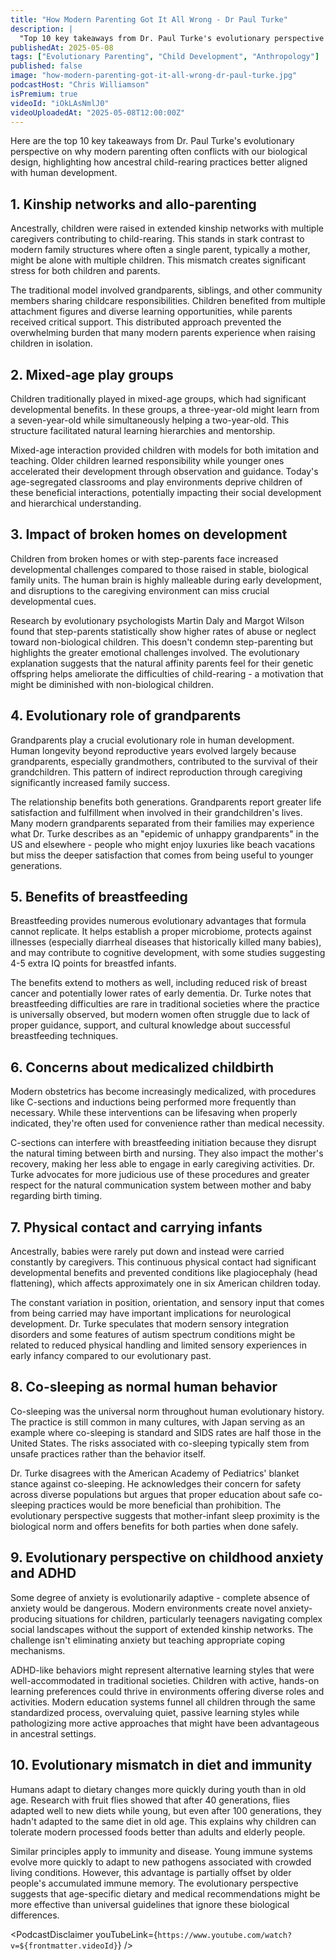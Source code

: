 ```yaml
---
title: "How Modern Parenting Got It All Wrong - Dr Paul Turke"
description: |
  "Top 10 key takeaways from Dr. Paul Turke's evolutionary perspective on why modern parenting often conflicts with our biological design, highlighting how ancestral child-rearing practices better aligned with human development."
publishedAt: 2025-05-08
tags: ["Evolutionary Parenting", "Child Development", "Anthropology"]
published: false
image: "how-modern-parenting-got-it-all-wrong-dr-paul-turke.jpg"
podcastHost: "Chris Williamson"
isPremium: true
videoId: "iOkLAsNmlJ0"
videoUploadedAt: "2025-05-08T12:00:00Z"
---
```



<PodcastSummaryPageLayout frontmatter={frontmatter}>

Here are the top 10 key takeaways from Dr. Paul Turke's evolutionary perspective on why modern parenting often conflicts with our biological design, highlighting how ancestral child-rearing practices better aligned with human development.

## 1. Kinship networks and allo-parenting

Ancestrally, children were raised in extended kinship networks with multiple caregivers contributing to child-rearing. This stands in stark contrast to modern family structures where often a single parent, typically a mother, might be alone with multiple children. This mismatch creates significant stress for both children and parents.

The traditional model involved grandparents, siblings, and other community members sharing childcare responsibilities. Children benefited from multiple attachment figures and diverse learning opportunities, while parents received critical support. This distributed approach prevented the overwhelming burden that many modern parents experience when raising children in isolation.

## 2. Mixed-age play groups

Children traditionally played in mixed-age groups, which had significant developmental benefits. In these groups, a three-year-old might learn from a seven-year-old while simultaneously helping a two-year-old. This structure facilitated natural learning hierarchies and mentorship.

Mixed-age interaction provided children with models for both imitation and teaching. Older children learned responsibility while younger ones accelerated their development through observation and guidance. Today's age-segregated classrooms and play environments deprive children of these beneficial interactions, potentially impacting their social development and hierarchical understanding.

## 3. Impact of broken homes on development

Children from broken homes or with step-parents face increased developmental challenges compared to those raised in stable, biological family units. The human brain is highly malleable during early development, and disruptions to the caregiving environment can miss crucial developmental cues.

Research by evolutionary psychologists Martin Daly and Margot Wilson found that step-parents statistically show higher rates of abuse or neglect toward non-biological children. This doesn't condemn step-parenting but highlights the greater emotional challenges involved. The evolutionary explanation suggests that the natural affinity parents feel for their genetic offspring helps ameliorate the difficulties of child-rearing - a motivation that might be diminished with non-biological children.

## 4. Evolutionary role of grandparents

Grandparents play a crucial evolutionary role in human development. Human longevity beyond reproductive years evolved largely because grandparents, especially grandmothers, contributed to the survival of their grandchildren. This pattern of indirect reproduction through caregiving significantly increased family success.

The relationship benefits both generations. Grandparents report greater life satisfaction and fulfillment when involved in their grandchildren's lives. Many modern grandparents separated from their families may experience what Dr. Turke describes as an "epidemic of unhappy grandparents" in the US and elsewhere - people who might enjoy luxuries like beach vacations but miss the deeper satisfaction that comes from being useful to younger generations.

## 5. Benefits of breastfeeding

Breastfeeding provides numerous evolutionary advantages that formula cannot replicate. It helps establish a proper microbiome, protects against illnesses (especially diarrheal diseases that historically killed many babies), and may contribute to cognitive development, with some studies suggesting 4-5 extra IQ points for breastfed infants.

The benefits extend to mothers as well, including reduced risk of breast cancer and potentially lower rates of early dementia. Dr. Turke notes that breastfeeding difficulties are rare in traditional societies where the practice is universally observed, but modern women often struggle due to lack of proper guidance, support, and cultural knowledge about successful breastfeeding techniques.

## 6. Concerns about medicalized childbirth

Modern obstetrics has become increasingly medicalized, with procedures like C-sections and inductions being performed more frequently than necessary. While these interventions can be lifesaving when properly indicated, they're often used for convenience rather than medical necessity.

C-sections can interfere with breastfeeding initiation because they disrupt the natural timing between birth and nursing. They also impact the mother's recovery, making her less able to engage in early caregiving activities. Dr. Turke advocates for more judicious use of these procedures and greater respect for the natural communication system between mother and baby regarding birth timing.

## 7. Physical contact and carrying infants

Ancestrally, babies were rarely put down and instead were carried constantly by caregivers. This continuous physical contact had significant developmental benefits and prevented conditions like plagiocephaly (head flattening), which affects approximately one in six American children today.

The constant variation in position, orientation, and sensory input that comes from being carried may have important implications for neurological development. Dr. Turke speculates that modern sensory integration disorders and some features of autism spectrum conditions might be related to reduced physical handling and limited sensory experiences in early infancy compared to our evolutionary past.

## 8. Co-sleeping as normal human behavior

Co-sleeping was the universal norm throughout human evolutionary history. The practice is still common in many cultures, with Japan serving as an example where co-sleeping is standard and SIDS rates are half those in the United States. The risks associated with co-sleeping typically stem from unsafe practices rather than the behavior itself.

Dr. Turke disagrees with the American Academy of Pediatrics' blanket stance against co-sleeping. He acknowledges their concern for safety across diverse populations but argues that proper education about safe co-sleeping practices would be more beneficial than prohibition. The evolutionary perspective suggests that mother-infant sleep proximity is the biological norm and offers benefits for both parties when done safely.

## 9. Evolutionary perspective on childhood anxiety and ADHD

Some degree of anxiety is evolutionarily adaptive - complete absence of anxiety would be dangerous. Modern environments create novel anxiety-producing situations for children, particularly teenagers navigating complex social landscapes without the support of extended kinship networks. The challenge isn't eliminating anxiety but teaching appropriate coping mechanisms.

ADHD-like behaviors might represent alternative learning styles that were well-accommodated in traditional societies. Children with active, hands-on learning preferences could thrive in environments offering diverse roles and activities. Modern education systems funnel all children through the same standardized process, overvaluing quiet, passive learning styles while pathologizing more active approaches that might have been advantageous in ancestral settings.

## 10. Evolutionary mismatch in diet and immunity

Humans adapt to dietary changes more quickly during youth than in old age. Research with fruit flies showed that after 40 generations, flies adapted well to new diets while young, but even after 100 generations, they hadn't adapted to the same diet in old age. This explains why children can tolerate modern processed foods better than adults and elderly people.

Similar principles apply to immunity and disease. Young immune systems evolve more quickly to adapt to new pathogens associated with crowded living conditions. However, this advantage is partially offset by older people's accumulated immune memory. The evolutionary perspective suggests that age-specific dietary and medical recommendations might be more effective than universal guidelines that ignore these biological differences.

<PodcastDisclaimer
  youTubeLink={`https://www.youtube.com/watch?v=${frontmatter.videoId}`}
/>
</PodcastSummaryPageLayout>
